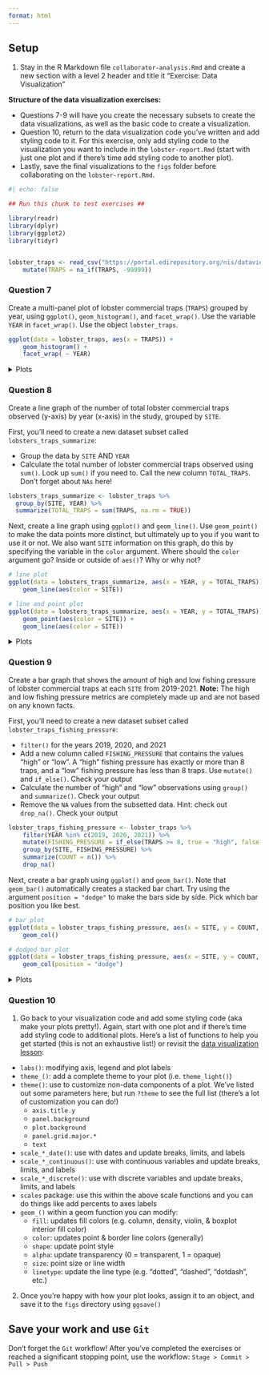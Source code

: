```yaml
---
format: html
---
```


::: callout-tip
## Setup

1. Stay in the R Markdown file `collaborator-analysis.Rmd` and create a new section with a level 2 header and title it "Exercise: Data Visualization"

**Structure of the data visualization exercises:** 

- Questions 7-9 will have you create the necessary subsets to create the data visualizations, as well as the basic code to create a visualization. 
- Question 10, return to the data visualization code you've written and add styling code to it. For this exercise, only add styling code to the visualization you want to include in the `lobster-report.Rmd` (start with just one plot and if there's time add styling code to another plot).
- Lastly, save the final visualizations to the `figs` folder before collaborating on the `lobster-report.Rmd`.
:::

```r
#| echo: false

## Run this chunk to test exercises ##

library(readr)
library(dplyr)
library(ggplot2)
library(tidyr)


lobster_traps <- read_csv("https://portal.edirepository.org/nis/dataviewer?packageid=knb-lter-sbc.77.8&entityid=66dd61c75bda17c23a3bce458c56ed84") %>% 
    mutate(TRAPS = na_if(TRAPS, -99999))
```

::: callout-note
### Question 7
Create a multi-panel plot of lobster commercial traps (`TRAPS`) grouped by year, using `ggplot()`, `geom_histogram()`, and `facet_wrap()`. Use the variable `YEAR` in `facet_wrap()`. Use the object `lobster_traps`.
:::


```r
ggplot(data = lobster_traps, aes(x = TRAPS)) +
    geom_histogram() +
    facet_wrap( ~ YEAR)
```

<details>
<summary>Plots</summary>

![](images/lobster_traps_hist_plot.png){width="75%" fig-align="center"}
</details>

::: callout-note
### Question 8

Create a line graph of the number of total lobster commercial traps observed (y-axis) by year (x-axis) in the study, grouped by `SITE`.
:::

First, you'll need to create a new dataset subset called `lobsters_traps_summarize`:

- Group the data by `SITE` AND `YEAR`
- Calculate the total number of lobster commercial traps observed using `sum()`. Look up `sum()` if you need to. Call the new column `TOTAL_TRAPS`. Don't forget about `NAs` here!

```r
lobsters_traps_summarize <- lobster_traps %>% 
  group_by(SITE, YEAR) %>% 
  summarize(TOTAL_TRAPS = sum(TRAPS, na.rm = TRUE))
```

Next, create a line graph using `ggplot()` and `geom_line()`. Use `geom_point()` to make the data points more distinct, but ultimately up to you if you want to use it or not. We also want `SITE` information on this graph, do this by specifying the variable in the `color` argument. Where should the `color` argument go? Inside or outside of `aes()`? Why or why not?


```r
# line plot
ggplot(data = lobsters_traps_summarize, aes(x = YEAR, y = TOTAL_TRAPS)) +
    geom_line(aes(color = SITE))

# line and point plot
ggplot(data = lobsters_traps_summarize, aes(x = YEAR, y = TOTAL_TRAPS)) +
    geom_point(aes(color = SITE)) +
    geom_line(aes(color = SITE))
```


<details>
<summary>Plots</summary>
::: {#lobster-traps-line-plots layout-ncol=2}
![Line plot](images/lobster_trap_line_total_plot.png){width="50%"} 

![Line and point plot](images/lobster_trap_line_point_total_plot.png){width="50%"}
:::
</details>


::: callout-note
### Question 9
Create a bar graph that shows the amount of high and low fishing pressure of lobster commercial traps at each `SITE` from 2019-2021.
**Note:** The high and low fishing pressure metrics are completely made up and are not based on any known facts.
:::

First, you'll need to create a new dataset subset called `lobster_traps_fishing_pressure`:

- `filter()` for the years 2019, 2020, and 2021
- Add a new column called `FISHING_PRESSURE` that contains the values "high" or "low". A "high" fishing pressure has exactly or more than 8 traps, and a "low" fishing pressure has less than 8 traps. Use `mutate()` and `if_else()`. Check your output
- Calculate the number of "high" and "low" observations using `group()` and `summarize()`. Check your output 
- Remove the `NA` values from the subsetted data. Hint: check out `drop_na()`. Check your output

```r
lobster_traps_fishing_pressure <- lobster_traps %>% 
    filter(YEAR %in% c(2019, 2020, 2021)) %>%
    mutate(FISHING_PRESSURE = if_else(TRAPS >= 8, true = "high", false = "low")) %>%
    group_by(SITE, FISHING_PRESSURE) %>%
    summarize(COUNT = n()) %>%
    drop_na()
```

Next, create a bar graph using `ggplot()` and `geom_bar()`. Note that `geom_bar()` automatically creates a stacked bar chart. Try using the argument `position = "dodge"` to make the bars side by side. Pick which bar position you like best.

```r
# bar plot
ggplot(data = lobster_traps_fishing_pressure, aes(x = SITE, y = COUNT, fill = FISHING_PRESSURE)) +
    geom_col()

# dodged bar plot
ggplot(data = lobster_traps_fishing_pressure, aes(x = SITE, y = COUNT, fill = FISHING_PRESSURE)) +
    geom_col(position = "dodge")
```

<details>
<summary>Plots</summary>
::: {#lobster-bar-plots layout-ncol=2}

![Bar plot](images/lobster_fishing_pressure_bar_plot.png){width="50%"} 

![Dodged bar plot](images/lobster_fishing_pressure_dodged_bar_plot.png){width="50%"}
:::
</details>

::: callout-note
### Question 10

1. Go back to your visualization code and add some styling code (aka make your plots pretty!). Again, start with one plot and if there's time add styling code to additional plots. Here's a list of functions to help you get started (this is not an exhaustive list!) or revisit the [data visualization lesson](https://learning.nceas.ucsb.edu/2023-04-coreR/session_12.html):

- `labs()`: modifying axis, legend and plot labels
- `theme_()`: add a complete theme to your plot (i.e. `theme_light()`)
- `theme()`: use to customize non-data components of a plot. We've listed out some parameters here, but run `?theme` to see the full list (there's a lot of customization you can do!)
    - `axis.title.y`
    - `panel.background`
    - `plot.background`
    - `panel.grid.major.*`
    - `text`
- `scale_*_date()`: use with dates and update breaks, limits, and labels
- `scale_*_continuous()`: use with continuous variables and update breaks, limits, and labels
- `scale_*_discrete()`: use with discrete variables and update breaks, limits, and labels
- `scales` package: use this within the above scale functions and you can do things like add percents to axes labels
- `geom_()` within a geom function you can modify:
    - `fill`: updates fill colors (e.g. column, density, violin, & boxplot interior fill color)
    - `color`: updates point & border line colors (generally)
    - `shape`: update point style
    - `alpha`: update transparency (0 = transparent, 1 = opaque)
    - `size`: point size or line width
    - `linetype`: update the line type (e.g. "dotted", "dashed", "dotdash", etc.)
    
2. Once you're happy with how your plot looks, assign it to an object, and save it to the `figs` directory using `ggsave()`
:::

::: callout-important
## Save your work and use `Git`
Don't forget the `Git` workflow! After you've completed the exercises or reached a significant stopping point, use the workflow: ```Stage > Commit > Pull > Push```
:::

